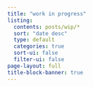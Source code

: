 ```yaml
---
title: "work in progress"
listing:
  contents: posts/wip/*
  sort: "date desc"
  type: default
  categories: true
  sort-ui: false
  filter-ui: false
page-layout: full
title-block-banner: true
---
```



